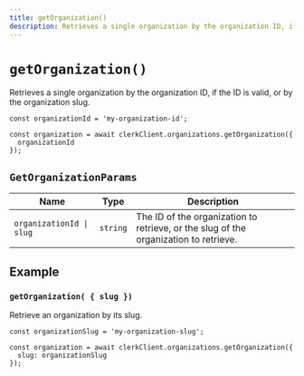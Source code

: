 ```yaml
---
title: getOrganization()
description: Retrieves a single organization by the organization ID, if the ID is valid, or by the organization slug.
---
```


# `getOrganization()`

Retrieves a single organization by the organization ID, if the ID is valid, or by the organization slug.

```tsx
const organizationId = 'my-organization-id';

const organization = await clerkClient.organizations.getOrganization({
  organizationId
});
```

## `GetOrganizationParams`

| Name | Type | Description |
| --- | --- | --- |
| `organizationId \| slug` | `string` | The ID of the organization to retrieve, or the slug of the organization to retrieve. |

## Example

### `getOrganization( { slug })`

Retrieve an organization by its slug.

```tsx
const organizationSlug = 'my-organization-slug';

const organization = await clerkClient.organizations.getOrganization({
  slug: organizationSlug
});
```